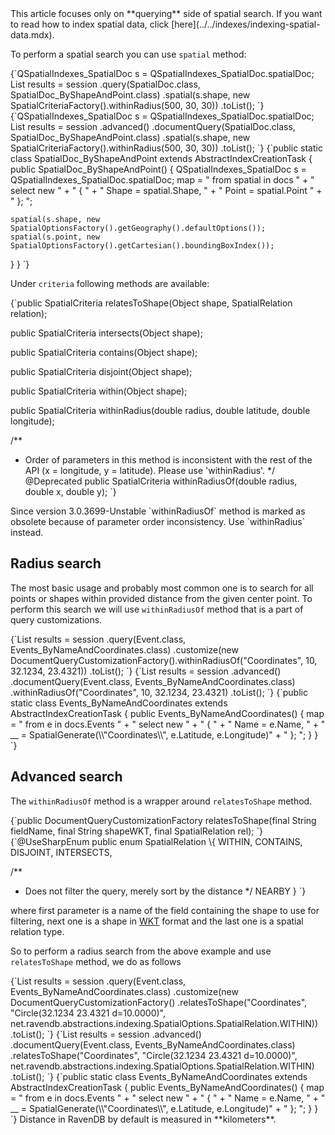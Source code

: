 
<Admonition type="info" title="">
This article focuses only on **querying** side of spatial search. If you want to read how to index spatial data, click [here](../../indexes/indexing-spatial-data.mdx).
</Admonition>

To perform a spatial search you can use `spatial` method:

<Tabs groupId='languageSyntax'>
<TabItem value="Query" label="Query">
<CodeBlock language="java">
{`QSpatialIndexes_SpatialDoc s = QSpatialIndexes_SpatialDoc.spatialDoc;
List<SpatialDoc> results = session
  .query(SpatialDoc.class, SpatialDoc_ByShapeAndPoint.class)
  .spatial(s.shape, new SpatialCriteriaFactory().withinRadius(500, 30, 30))
  .toList();
`}
</CodeBlock>
</TabItem>
<TabItem value="DocumentQuery" label="DocumentQuery">
<CodeBlock language="java">
{`QSpatialIndexes_SpatialDoc s = QSpatialIndexes_SpatialDoc.spatialDoc;
List<SpatialDoc> results = session
  .advanced()
  .documentQuery(SpatialDoc.class, SpatialDoc_ByShapeAndPoint.class)
  .spatial(s.shape, new SpatialCriteriaFactory().withinRadius(500, 30, 30))
  .toList();
`}
</CodeBlock>
</TabItem>
<TabItem value="Index" label="Index">
<CodeBlock language="java">
{`public static class SpatialDoc_ByShapeAndPoint extends AbstractIndexCreationTask {
  public SpatialDoc_ByShapeAndPoint() {
    QSpatialIndexes_SpatialDoc s = QSpatialIndexes_SpatialDoc.spatialDoc;
    map =
     " from spatial in docs        " +
     " select new                  " +
     " {                           " +
     "     Shape = spatial.Shape,  " +
     "     Point = spatial.Point   " +
     " }; ";

    spatial(s.shape, new SpatialOptionsFactory().getGeography().defaultOptions());
    spatial(s.point, new SpatialOptionsFactory().getCartesian().boundingBoxIndex());
  }
}
`}
</CodeBlock>
</TabItem>
</Tabs>

Under `criteria` following methods are available:

<TabItem value="spatial_search_enhancements_a" label="spatial_search_enhancements_a">
<CodeBlock language="java">
{`public SpatialCriteria relatesToShape(Object shape, SpatialRelation relation);

public SpatialCriteria intersects(Object shape);

public SpatialCriteria contains(Object shape);

public SpatialCriteria disjoint(Object shape);

public SpatialCriteria within(Object shape);

public SpatialCriteria withinRadius(double radius, double latitude, double longitude);

/**
 * Order of parameters in this method is inconsistent with the rest of the API (x = longitude, y = latitude). Please use 'withinRadius'.
 */
@Deprecated
public SpatialCriteria withinRadiusOf(double radius, double x, double y);
`}
</CodeBlock>
</TabItem>

<Admonition type="warning" title="Obsolete method" id="obsolete-method" href="#obsolete-method">
Since version 3.0.3699-Unstable `withinRadiusOf` method is marked as obsolete because of parameter order inconsistency. Use `withinRadius` instead.
</Admonition>

## Radius search

The most basic usage and probably most common one is to search for all points or shapes within provided distance from the given center point. To perform this search we will use `withinRadiusOf` method that is a part of query customizations.

<Tabs groupId='languageSyntax'>
<TabItem value="Query" label="Query">
<CodeBlock language="java">
{`List<Event> results = session
  .query(Event.class, Events_ByNameAndCoordinates.class)
  .customize(new DocumentQueryCustomizationFactory().withinRadiusOf("Coordinates", 10, 32.1234, 23.4321))
  .toList();
`}
</CodeBlock>
</TabItem>
<TabItem value="DocumentQuery" label="DocumentQuery">
<CodeBlock language="java">
{`List<Event> results = session
  .advanced()
  .documentQuery(Event.class, Events_ByNameAndCoordinates.class)
  .withinRadiusOf("Coordinates", 10, 32.1234, 23.4321)
  .toList();
`}
</CodeBlock>
</TabItem>
<TabItem value="Index" label="Index">
<CodeBlock language="java">
{`public static class Events_ByNameAndCoordinates extends AbstractIndexCreationTask {
  public Events_ByNameAndCoordinates() {
    map =
     " from e in docs.Events                                             " +
     " select new                                                        " +
     " {                                                                 " +
     "     Name = e.Name,                                                " +
     "     __ = SpatialGenerate(\\"Coordinates\\", e.Latitude, e.Longitude)" +
     " }; ";
  }
}
`}
</CodeBlock>
</TabItem>
</Tabs>

## Advanced search

The `withinRadiusOf` method is a wrapper around `relatesToShape` method.

<TabItem value="spatial_search_5" label="spatial_search_5">
<CodeBlock language="java">
{`public DocumentQueryCustomizationFactory relatesToShape(final String fieldName, final String shapeWKT, final SpatialRelation rel);
`}
</CodeBlock>
</TabItem>

<TabItem value="spatial_search_7" label="spatial_search_7">
<CodeBlock language="java">
{`@UseSharpEnum
public enum SpatialRelation \{
  WITHIN, CONTAINS, DISJOINT, INTERSECTS,

  /**
   * Does not filter the query, merely sort by the distance
   */
  NEARBY
\}
`}
</CodeBlock>
</TabItem>

where first parameter is a name of the field containing the shape to use for filtering, next one is a shape in [WKT](https://en.wikipedia.org/wiki/Well-known_text_representation_of_geometry) format and the last one is a spatial relation type.

So to perform a radius search from the above example and use `relatesToShape` method, we do as follows

<Tabs groupId='languageSyntax'>
<TabItem value="Query" label="Query">
<CodeBlock language="java">
{`List<Event> results = session
  .query(Event.class, Events_ByNameAndCoordinates.class)
  .customize(new DocumentQueryCustomizationFactory()
    .relatesToShape("Coordinates", "Circle(32.1234 23.4321 d=10.0000)",
      net.ravendb.abstractions.indexing.SpatialOptions.SpatialRelation.WITHIN))
  .toList();
`}
</CodeBlock>
</TabItem>
<TabItem value="DocumentQuery" label="DocumentQuery">
<CodeBlock language="java">
{`List<Event> results = session
  .advanced()
  .documentQuery(Event.class, Events_ByNameAndCoordinates.class)
  .relatesToShape("Coordinates", "Circle(32.1234 23.4321 d=10.0000)",
      net.ravendb.abstractions.indexing.SpatialOptions.SpatialRelation.WITHIN)
  .toList();
`}
</CodeBlock>
</TabItem>
<TabItem value="Index" label="Index">
<CodeBlock language="java">
{`public static class Events_ByNameAndCoordinates extends AbstractIndexCreationTask {
  public Events_ByNameAndCoordinates() {
    map =
     " from e in docs.Events                                             " +
     " select new                                                        " +
     " {                                                                 " +
     "     Name = e.Name,                                                " +
     "     __ = SpatialGenerate(\\"Coordinates\\", e.Latitude, e.Longitude)" +
     " }; ";
  }
}
`}
</CodeBlock>
</TabItem>
</Tabs>

<Admonition type="warning" title="">
Distance in RavenDB by default is measured in **kilometers**.
</Admonition>


